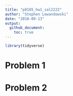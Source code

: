 ```yaml
---
title: "p8105_hw1_sal2222"
author: "Stephen Lewandowski"
date: "2018-09-13"
output: 
  github_document:
    toc: true
---
```


```r
library(tidyverse)
```

# Problem 1

# Problem 2
